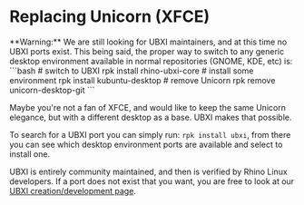 
# Replacing Unicorn (XFCE)

<Callout type="warning" emoji="⚠">
  **Warning:** We are still looking for UBXI maintainers, and at this time no UBXI ports exist. This being said, the proper way to switch to any generic desktop environment available in normal repositories (GNOME, KDE, etc) is:
  ```bash
  # switch to UBXI
  rpk install rhino-ubxi-core
  # install some environment
  rpk install kubuntu-desktop
  # remove Unicorn
  rpk remove unicorn-desktop-git
  ```
</Callout>

Maybe you're not a fan of XFCE, and would like to keep the same Unicorn elegance, but with a different desktop as a base. UBXI makes that possible.

To search for a UBXI port you can simply run: `rpk install ubxi`, from there you can see which desktop environment ports are available and select to install one.

UBXI is entirely community maintained, and then is verified by Rhino Linux developers. If a port does not exist that you want, you are free to look at our [UBXI creation/development page](../dev/ubxi/create).
